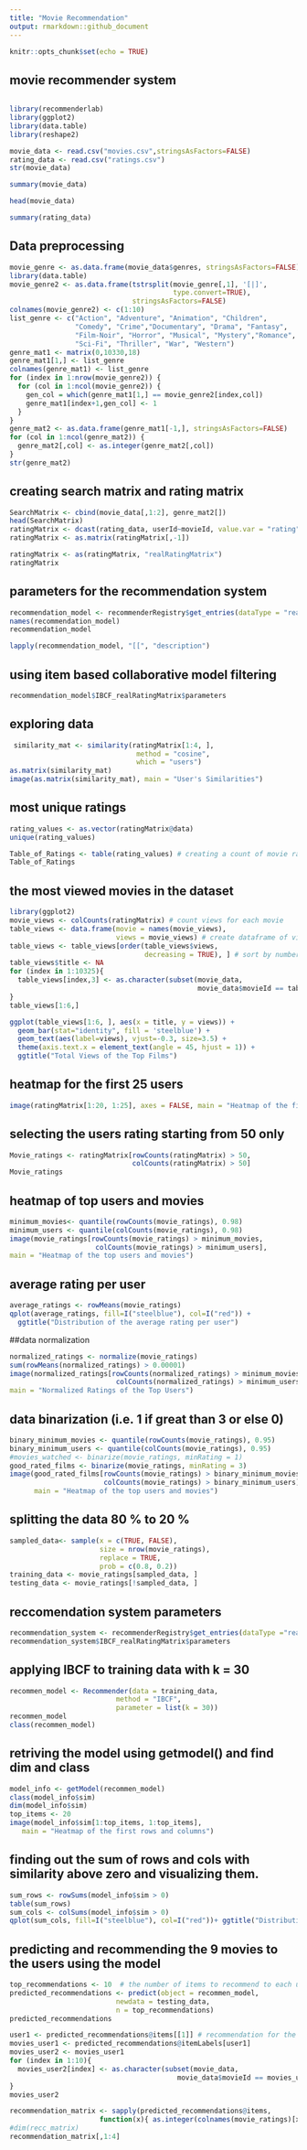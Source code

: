 ---
title: "Movie Recommendation"
output: rmarkdown::github_document
---

```{r setup, include=FALSE}
knitr::opts_chunk$set(echo = TRUE)
```

## movie recommender system
```{r}

```

```{r}
library(recommenderlab)
library(ggplot2)                     
library(data.table)
library(reshape2)

movie_data <- read.csv("movies.csv",stringsAsFactors=FALSE)
rating_data <- read.csv("ratings.csv")
str(movie_data)

summary(movie_data)

head(movie_data)

summary(rating_data)
```
## Data preprocessing
```{r}

movie_genre <- as.data.frame(movie_data$genres, stringsAsFactors=FALSE)
library(data.table)
movie_genre2 <- as.data.frame(tstrsplit(movie_genre[,1], '[|]', 
                                        type.convert=TRUE), 
                              stringsAsFactors=FALSE) 
colnames(movie_genre2) <- c(1:10)
list_genre <- c("Action", "Adventure", "Animation", "Children", 
                "Comedy", "Crime","Documentary", "Drama", "Fantasy",
                "Film-Noir", "Horror", "Musical", "Mystery","Romance",
                "Sci-Fi", "Thriller", "War", "Western")
genre_mat1 <- matrix(0,10330,18)
genre_mat1[1,] <- list_genre
colnames(genre_mat1) <- list_genre
for (index in 1:nrow(movie_genre2)) {
  for (col in 1:ncol(movie_genre2)) {
    gen_col = which(genre_mat1[1,] == movie_genre2[index,col]) 
    genre_mat1[index+1,gen_col] <- 1
  }
}
genre_mat2 <- as.data.frame(genre_mat1[-1,], stringsAsFactors=FALSE) 
for (col in 1:ncol(genre_mat2)) {
  genre_mat2[,col] <- as.integer(genre_mat2[,col]) 
} 
str(genre_mat2)

```

## creating search matrix and rating matrix
```{r}
SearchMatrix <- cbind(movie_data[,1:2], genre_mat2[])
head(SearchMatrix)
ratingMatrix <- dcast(rating_data, userId~movieId, value.var = "rating", na.rm=FALSE)
ratingMatrix <- as.matrix(ratingMatrix[,-1]) 

ratingMatrix <- as(ratingMatrix, "realRatingMatrix")
ratingMatrix
```
## parameters for the recommendation system
```{r}
recommendation_model <- recommenderRegistry$get_entries(dataType = "realRatingMatrix")
names(recommendation_model)
recommendation_model
```

```{r}
lapply(recommendation_model, "[[", "description")

```

## using item based collaborative model filtering
```{r}
recommendation_model$IBCF_realRatingMatrix$parameters
```
## exploring data 
```{r}
 similarity_mat <- similarity(ratingMatrix[1:4, ],
                               method = "cosine",
                               which = "users")
as.matrix(similarity_mat)
image(as.matrix(similarity_mat), main = "User's Similarities")
```
## most unique ratings
```{r}
rating_values <- as.vector(ratingMatrix@data)
unique(rating_values)
```

```{r}
Table_of_Ratings <- table(rating_values) # creating a count of movie ratings
Table_of_Ratings
```

## the most viewed movies in the dataset
```{r}
library(ggplot2)
movie_views <- colCounts(ratingMatrix) # count views for each movie
table_views <- data.frame(movie = names(movie_views),
                          views = movie_views) # create dataframe of views
table_views <- table_views[order(table_views$views,
                                 decreasing = TRUE), ] # sort by number of views
table_views$title <- NA
for (index in 1:10325){
  table_views[index,3] <- as.character(subset(movie_data,
                                              movie_data$movieId == table_views[index,1])$title)
}
table_views[1:6,]
```

```{r}
ggplot(table_views[1:6, ], aes(x = title, y = views)) +
  geom_bar(stat="identity", fill = 'steelblue') +
  geom_text(aes(label=views), vjust=-0.3, size=3.5) +
  theme(axis.text.x = element_text(angle = 45, hjust = 1)) +
  ggtitle("Total Views of the Top Films")
```

## heatmap for the first 25 users
```{r}
image(ratingMatrix[1:20, 1:25], axes = FALSE, main = "Heatmap of the first 25 rows and 25 columns")
```
## selecting the users rating starting from 50 only
```{r}
Movie_ratings <- ratingMatrix[rowCounts(ratingMatrix) > 50,
                              colCounts(ratingMatrix) > 50]
Movie_ratings

```

## heatmap of top users and movies
```{r}
minimum_movies<- quantile(rowCounts(movie_ratings), 0.98)
minimum_users <- quantile(colCounts(movie_ratings), 0.98)
image(movie_ratings[rowCounts(movie_ratings) > minimum_movies,
                     colCounts(movie_ratings) > minimum_users],
main = "Heatmap of the top users and movies")
```
## average rating per user
```{r}
average_ratings <- rowMeans(movie_ratings)
qplot(average_ratings, fill=I("steelblue"), col=I("red")) +
  ggtitle("Distribution of the average rating per user")
```
##data normalization
```{r}
normalized_ratings <- normalize(movie_ratings)
sum(rowMeans(normalized_ratings) > 0.00001)
image(normalized_ratings[rowCounts(normalized_ratings) > minimum_movies,
                          colCounts(normalized_ratings) > minimum_users],
main = "Normalized Ratings of the Top Users")
```
## data binarization (i.e. 1 if great than 3 or else 0)
```{r}
binary_minimum_movies <- quantile(rowCounts(movie_ratings), 0.95)
binary_minimum_users <- quantile(colCounts(movie_ratings), 0.95)
#movies_watched <- binarize(movie_ratings, minRating = 1)
good_rated_films <- binarize(movie_ratings, minRating = 3)
image(good_rated_films[rowCounts(movie_ratings) > binary_minimum_movies,
                       colCounts(movie_ratings) > binary_minimum_users],
      main = "Heatmap of the top users and movies")

```
## splitting the data 80 % to 20 %
```{r}
sampled_data<- sample(x = c(TRUE, FALSE),
                      size = nrow(movie_ratings),
                      replace = TRUE,
                      prob = c(0.8, 0.2))
training_data <- movie_ratings[sampled_data, ]
testing_data <- movie_ratings[!sampled_data, ]
```

## reccomendation system parameters
```{r}
recommendation_system <- recommenderRegistry$get_entries(dataType ="realRatingMatrix")
recommendation_system$IBCF_realRatingMatrix$parameters
```

## applying IBCF to training data with k = 30
```{r}
recommen_model <- Recommender(data = training_data,
                          method = "IBCF",
                          parameter = list(k = 30))
recommen_model
class(recommen_model)
```

## retriving the model using getmodel() and find dim and class
```{r}
model_info <- getModel(recommen_model)
class(model_info$sim)
dim(model_info$sim)
top_items <- 20
image(model_info$sim[1:top_items, 1:top_items],
   main = "Heatmap of the first rows and columns")
```

## finding out the sum of rows and cols with similarity above  zero and visualizing them.
```{r}
sum_rows <- rowSums(model_info$sim > 0)
table(sum_rows)
sum_cols <- colSums(model_info$sim > 0)
qplot(sum_cols, fill=I("steelblue"), col=I("red"))+ ggtitle("Distribution of the column count")

```

## predicting and recommending the 9 movies to the users using the model 
```{r}
top_recommendations <- 10  # the number of items to recommend to each user
predicted_recommendations <- predict(object = recommen_model,
                          newdata = testing_data,
                          n = top_recommendations)
predicted_recommendations
```

```{r}
user1 <- predicted_recommendations@items[[1]] # recommendation for the first user
movies_user1 <- predicted_recommendations@itemLabels[user1]
movies_user2 <- movies_user1
for (index in 1:10){
  movies_user2[index] <- as.character(subset(movie_data,
                                         movie_data$movieId == movies_user1[index])$title)
}
movies_user2
```

```{r}
recommendation_matrix <- sapply(predicted_recommendations@items,
                      function(x){ as.integer(colnames(movie_ratings)[x]) }) # matrix with the recommendations for each user
#dim(recc_matrix)
recommendation_matrix[,1:4]
```

